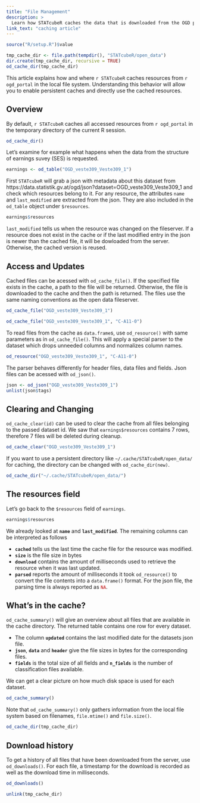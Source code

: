 ```yaml
---
title: "File Management"
description: >
  Learn how STATcubeR caches the data that is downloaded from the OGD portal
link_text: "caching article"
---
```


```r
source("R/setup.R")$value
```

```r
tmp_cache_dir <- file.path(tempdir(), "STATcubeR/open_data") 
dir.create(tmp_cache_dir, recursive = TRUE)
od_cache_dir(tmp_cache_dir)
```

This article explains how and where `r STATcubeR` caches resources from `r ogd_portal` in the local file system.
Understanding this behavior will allow you to enable persistent caches and directly use the cached resources.

## Overview

By default, `r STATcubeR` caches all accessed resources from `r ogd_portal` in the temporary directory of the current R session.

```r
od_cache_dir()
```

Let's examine for example what happens when the data from the structure of earnings suvey (SES) is requested.

```r
earnings <- od_table("OGD_veste309_Veste309_1")
```

First `STATcubeR` will grab a json with metadata about this dataset from https://data.statistik.gv.at/ogd/json?dataset=OGD_veste309_Veste309_1 and check which resources belong to it. 
For any resource, the attributes `name` and `last_modified` are extracted from the json.
They are also included in the `od_table` object under `$resources`.

```r
earnings$resources
```

`last_modified` tells us when the resource was changed on the fileserver.
If a resource does not exist in the cache or if the last modified entry in the json is newer than the cached file, it will be dowloaded from the server.
Otherwise, the cached version is reused.

## Access and Updates

Cached files can be acessed with `od_cache_file()`.
If the specified file exists in the cache, a path to the file will be returned.
Otherwise, the file is downloaded to the cache and then the path is returned.
The files use the same naming conventions as the open data fileserver.

```r
od_cache_file("OGD_veste309_Veste309_1")
```

```r
od_cache_file("OGD_veste309_Veste309_1", "C-A11-0")
```

To read files from the cache as `data.frame`s, use `od_resource()` with same parameters as in `od_cache_file()`.
This will apply a special parser to the dataset which drops unneeded columns and normalizes column names.

```r
od_resource("OGD_veste309_Veste309_1", "C-A11-0")
```

The parser behaves differently for header files, data files and fields.
Json files can be acessed with `od_json()`.

```r
json <- od_json("OGD_veste309_Veste309_1")
unlist(json$tags)
```

## Clearing and Changing

`od_cache_clear(id)` can be used to clear the cache from all files belonging to the passed dataset id.
We saw that `earnings$resources` contains 7 rows, therefore 7 files will be deleted during cleanup.

```r
od_cache_clear("OGD_veste309_Veste309_1")
```

If you want to use a persistent directory like `~/.cache/STATcubeR/open_data/` for caching, the directory can be changed with `od_cache_dir(new)`. 

```r
od_cache_dir("~/.cache/STATcubeR/open_data/")
```

## The resources field

Let's go back to the `$resources` field of `earnings`.

```r
earnings$resources
```

We already looked at __`name`__ and __`last_modified`__.
The remaining columns can be interpreted as follows

* __`cached`__ tells us the last time the cache file for the resource was modified.
* __`size`__ is the file size in bytes
* __`download`__ contains the amount of milliseconds used to retrieve the resource when it was last updated.
* __`parsed`__ reports the amount of milliseconds it took `od_resource()` to convert the file contents into a `data.frame()` format.
  For the json file, the parsing time is always reported as <code><span style='color: #BB0000;'>NA</span></code>.

## What's in the cache?

`od_cache_summary()` will give an overview about all files that are available in the cache directory.
The returned table contains one row for every dataset.

- The column **`updated`** contains the last modified date for the datasets json file.
- **`json`**, **`data`** and **`header`** give the file sizes in bytes for the corresponding files.
- **`fields`** is the total size of all fields and **`n_fields`** is the number of classification files available.

We can get a clear picture on how much disk space is used for each dataset.

```r
od_cache_summary() 
```

Note that `od_cache_summary()` only gathers information from the local file system based on filenames, `file.mtime()` and `file.size()`.

```r
od_cache_dir(tmp_cache_dir)
```

## Download history

To get a history of all files that have been downloaded from the server, use `od_downloads()`.
For each file, a timestamp for the download is recorded as well as the download time in milliseconds.

```r
od_downloads()
```

```r
unlink(tmp_cache_dir)
```
